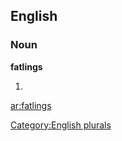 ==English==

===Noun===
'''fatlings'''

# {{plural of|[[fatling]]}}

[[Category:English plurals]]

[[ar:fatlings]]